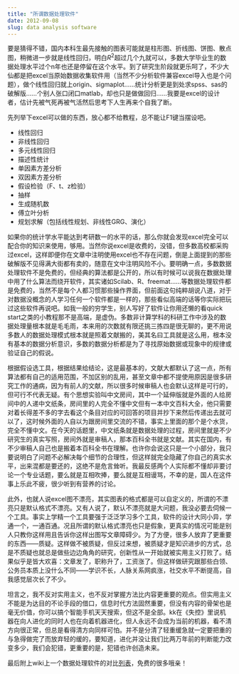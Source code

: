 ```yaml
---
title: "所谓数据处理软件"
date: 2012-09-08
slug: data analysis software
---
```


要是猜得不错，国内本科生最先接触的图表可能就是柱形图、折线图、饼图、散点图，稍微进一步就是线性回归，明白$R^2$超过几个九就可以，多数大学毕业生的数据处理水平过个n年也还是停留在这个水平。到了研究生阶段就更乐呵了，不少大仙都是把excel当原始数据收集软件用（当然不少分析软件兼容excel导入也是个问题），做个线性回归就上origin、sigmaplot……统计分析更是到处求spss、sas的破解版……个别人张口闭口matlab，却也只是做做回归……我要是excel的设计者，估计先被气死再被气活然后思考下人生再来个自我了断。

先列举下excel可以做的东西，放心都不给教程，总不能让F1键当摆设吧。

- 线性回归
- 非线性回归
- 多元线性回归
- 描述性统计
- 单因素方差分析
- 双因素方差分析
- 假设检验（F、t、z检验）
- 抽样
- 生成随机数
- 傅立叶分析
- 规划求解（包括线性规划、非线性GRG、演化）

如果你的统计学水平能达到考研数一的水平的话，那么你就会发现excel完全可以配合你的知识来使用，够用。当然你说excel是收费的，没错，但多数高校都采购过excel，这样即便你在文章中注明使用excel也不存在问题，倒是上面提到的那些破解版不见得满大街都有卖的，随意在文中注明风险不小。要明确一点，多数数据处理软件不是免费的，但经典的算法都是公开的，所以有时候可以说我在数据处理中用了什么算法而绕开软件，其实诸如Scilab、R、freemat……等数据处理软件都是免费的，当然不是每个人都习惯那些操作界面，但前面这句纯粹胡说八道，对于对数据没概念的人学习任何一个软件都是一样的，那些看似高端的话等你实际把玩过这些软件再说吧。如我一般的穷学生，别人写好了软件让你用还懒的看quick start之类的小教程那不是高端，是虚伪。多数非计算学科的科研工作中涉及的数据处理量根本就是毛毛雨，本来用的次数就有限还挑三拣四是很无聊的，更不用说多数人的数据处理模式根本就是照着文献搬的，美其名曰工具就是这么用，根本没有基本的数据分析意识，多数的数据分析都是为了寻找原始数据或现象中的规律或验证自己的假说。

根据假设选工具，根据结果给结论，这是最基本的，文献大都默认了这一点，所有算法都有自己的适用范围，不加区别的乱用，甚至文章中都不提使用原因是很多研究工作的通病，因为有前人的文献，所以很多时候审稿人也会默认这样是可行的，但可行不代表无疑。有个思想实验叫中文房间，其中一个延伸版就是外面的人给房间中的人递中文纸条，房间里的人完全不懂中文但有一本中文百科大全，他只需要对着长得差不多的字去看这个条目对应的可回答的项目并抄下来然后传递出去就可以了，这时候外面的人自以为跟房间里交流的不错，事实上里面的那个是个水货，完全不懂中文。在今天的话题里，中文纸条就是数据处理的过程，房间里就是不少研究生的真实写照，房间外就是审稿人，那本百科全书就是文献。其实在国内，有不少审稿人自己也是搬着本百科全书在理解。也许你会说这只是一个小部分，我只要说明白了问题不必解决每个细节的合理性，但这样就完全隐藏了你自己的真实水平，出来混都是要还的，这绝不是危言耸听。我最反感两个人实际都不懂却非要讨论一个专业话题，要么就是互相吹捧，要么就是互相谩骂，不幸的是，国人在这件事上乐此不疲，很少听到有营养的讨论。

此外，也就人说excel图不漂亮，其实图表的格式都是可以自定义的，所谓的不漂亮只是默认格式不漂亮。又有人说了，默认不漂亮就是大问题，我没必要去伺候一个工具。事实上学精一个工具要强于泛泛学习多个工具，软件的设计大同小异，学通一个，一通百通。况且所谓的默认格式漂亮也只是假象，更真实的情况可能是别人只教你这样用且告诉你这样出图写文章障碍少。为了方便，很多人放弃了更重要的东西——质疑。这样做不被质疑，但反过来想，被质疑才是知识进步的方式，总是不质疑也就总是做些边边角角的研究，创新性从一开始就被实用主义打败了。结果似乎是皆大欢喜：文章发了，职称升了，工资涨了。但这样做研究跟那些白领、公务员本质上没什么不同——学识不长，人脉关系网疯涨，社交水平不断提高，自我感觉层次长了不少。

坦言之，我不反对实用主义，也不反对掌握方法比内容更重要的观点。但实用主义不能是为达目的不论手段的借口，信息时代方法固然重要，但没有内容的骨架也是毫无价值，你可以搞个智能手机天天搜索，但这不是全部。kk在《失控》里说机器在向人进化的同时人也在向着机器进化，但人永远不会成为当前的机器，看不清方向很正常，但总是看得清方向同样可怕。并不是分清了轻重缓急就一定要把重的与急得做完了而放弃轻的缓的，要知道，进化并没让我们比两万年前的判断能力改变多少，我们会犯错，更重要的是，犯错也许创造未来。

最后附上wiki上一个数据处理软件的对比[列表](http://en.wikipedia.org/wiki/Comparison_of_numerical_analysis_software)，免费的很多哦亲！

